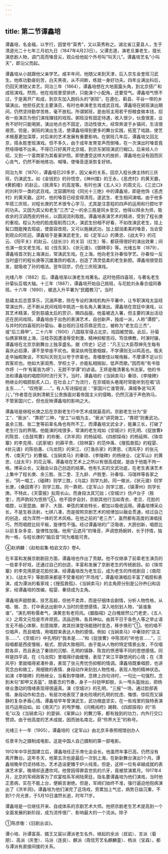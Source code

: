 ```yaml
---
---
---
```

title: 第二节谭鑫培
---



谭鑫培，名金福，以字行，因堂号“英秀”，又以英秀称之。湖北省江夏县人，生于清道光二十七年三月初九日（1847年4月23日）。父谭志道，演老旦兼老生，擅长演悲剧人物，调门高而嗓音尖，观众给他起个外号叫“叫天儿”。谭鑫培艺名“小叫天”，即沿父而起。

谭鑫培从小就跟他父亲学艺。咸丰年间，他随父来到天津，后入京东金奎班习武生。他练功勤奋刻苦，白天黑夜，从不间断，练就一身好功夫。四年业满出科后，仍回天津随父卖艺。同治三年（1864），谭鑫培想在大地面露头角，到北京搭广和成班演戏。然而，他在戏班里受排挤，只能演个小配角，还要受气。谭鑫培气愤不过，于是离开广和成，到京东加入跑码头的“粥班”，在遵化、蓟县、平谷一带的乡镇演出。他担任武生主要演员，有时也串演老生戏或武丑戏。谭鑫培在粥班演出期间，仍然坚持勤学苦练，毫不放松。所谓粥班，是由班主用若干担粮食做本钱，招收一些演员为他们演戏赚钱的戏班。粥班没有固定待遇，收入很少，伙食很差，业务不好时只能喝粥，演出地点也不固定，流动性很大，经常奔波于乡镇间，生活很艰苦。但是，粥班的演出生活，使谭鑫培得到更多的舞台实践，拓宽了戏路，使艺术根基更加深厚，对后来的艺术发展有重要影响。在粥班几年后，谭鑫培又回北京，搭永胜奎班演戏。但不多久，由于成年发育变声而倒嗓，在一次演出时嗓音竟然哑得唱不出来。不得已只好离开北京城，到京东粥班演武行糊口。后来经人介绍，又到一个富商家为其看家护院。即使遭受这样大的挫折，谭鑫培也没有因而灰心丧气，仍然不断地练功、喊嗓，使嗓音逐渐恢复好转。

同治九年（1870），谭鑫培已20多岁，因父亲的关系，回京入程长庚主持的三庆班，仍演武生。如《金钱豹》的孙悟空，《神州擂》的王永，《恶虎村》的黄天霸，《黄鹤楼》的赵云，《挑滑车》的高宠等。有时也演《五人义》的周文元、《三岔口》的刘利华一类的武丑戏。沈容圃所绘《同光十三绝》中的谭鑫培，即是他饰《恶虎村》的黄天霸。这时，他的嗓音已经变得清亮，遂武生、老生相间演唱。由于他多年搭三庆班，对程长庚的艺术很专心学习，尤其是注意程的四声的运用和行腔吐字的功夫。又因为其父和老生“三杰”之一的余三胜是同乡至交，他得以拜余为师，吸收余的汉调西皮的特长，以圆润流利取胜。谭鑫培表演艺术的精进，受到了程长庚的重视。程认为他的脸庞瘦削而口大，演武生扮相不好看，不如改演武老生，挂上髯口既能掩去瑕疵，使面容改观，又可以施展武功，加上甜润柔美的嗓音，当会受到观众的欢迎。谭鑫培于是兼演武老生，如《定军山》的黄忠、《战太平》的花云、《阳平关》的赵云、《战长沙》的关羽（红生）等，都获得很好的演出效果；间也演一些文老生戏，如《伐东吴》、《状元谱》、《御碑亭》等。光绪五年（1879），谭鑫培首次到上海演出，常演武生戏。在上海，他向老生孙春恒学艺。孙春恒一反当时盛行的程长庚等沉雄激昂的唱法，创造了清灵低柔的老生新腔。谭鑫培很受启发，就吸收了孙的唱法。翌年回京，仍在三庆班演戏。

光绪八年（1882）后，谭鑫培渐以演老生戏著名。这时他搭四喜班，与著名老生孙菊仙互唱大轴。十三年（1887），谭鑫培开始自己挑班，与花脸刘永春合组同春班。十六年（1890），被选入升平署为“民籍教习”。当时

慈禧太后恣意享乐，沉溺声歌，除在专设的演戏机构升平署中，让专职演戏太监经常演出外，还不断从民间戏班中挑选一些名角入署演出。谭鑫培在宫廷中演戏，以其艺术精湛，受到慈禧太后的赏识，赐四品服。他虽被选入署，但主要的演出活动还在民间戏班。谭鑫培由于出色的表演艺术，自创新声，独成一派，人称“谭腔”，与并时的四喜班的孙菊仙、春台班的汪桂芬鼎足而立，被称为“老生后三杰”，或“后三鼎甲”。二十六年（1900）八国联军侵占北京，戏园被焚毁。此后，孙菊仙携家移居上海，汪桂芬因遭凌辱受刺激，精神抑郁苦闷，笃信佛教，时演时辍，谭鑫培在北京京剧舞台上独享盛名。据《伶史》记述：“凡王公大臣荐绅先生每有喜庆必招谭，谭不至举座不欢也。膏梁纨袴弦歌相娱，不学谭则无以鸣高也。贩夫走卒抽暇聚谈，不知叫天则无以夸于侪辈也。青楼歌伎以喉侑觞，不摩谭不足以引宾客欢也。他如大家闺秀、学校士子，亦能私相揣拟，低声而歌。”因而有“有书皆作垿（一作‘有匾皆为垿’），无腔不学谭”的谚语。王垿是晚清著名书法家。他的书法和谭鑫培的唱腔同时流行天下。当时，谭鑫培的《当锏卖马》秦琼、《李陵碑》杨继业的唱腔脍炙人口，在社会上广为流行，在京城街头巷尾时常能听到在唱“店主东……”、“叹杨家……”。有人写诗描绘说：“家国兴亡谁管得，满城争说‘叫天儿’。”作者意在讽刺清朝王公贵族面对着帝国主义的侵略，仍然沉湎于声色狗马，不管家国兴亡，但也反映谭鑫培的影响之大。

谭鑫培是继程长庚之后在京剧老生行中艺术成就最高的。京剧老生分为“安工”、“衰派”、“靠把”三种，“安工”以唱为主，“衰派”讲究做工，“靠把”则重武功。虽余三胜、张二奎等前辈名角也有所不工，而谭鑫培文武全才，能兼三长，打破了老生行当的界限。他能演的戏很多，常演的老生戏如《空城计》的孔明、《捉放曹》的陈宫、《击鼓骂曹》的祢衡、《洪羊洞》的杨延昭、《四郎探母》的杨延辉、《珠帘寨》的李克用、《武家坡》的薛平贵、《琼林宴》的范仲禹、《搜孤救孤》的程婴、《状元谱》的陈伯愚、《乌龙院》的宋江、《打渔杀家》的萧恩、《清风亭》的张元秀、《南天门》的曹福、《当锏卖马》的秦琼、《李陵碑》的杨继业、《定军山》的黄忠、《战太平》的花云等。谭鑫培在艺术上之所以有很高成就，是由于他能不拘一格，博采众长，又融会以自己创造的结果。他有扎实的文武功底，在老生表演艺术上集中了程长庚、余三胜、张二奎、王九龄、卢胜奎、孙春恒、冯瑞祥等各家之长，“同一唱工，《碰碑》则学三胜，《乌盆》则学九龄。同一做派，《状元谱》则学长庚，《桑园寄子》则学三胜。同一靠把，《定军山》则学三胜，《镇潭州》则学长庚。不特此，《天雷报》拟周长山，而身段汰其冗拙；《空城计》仿卢台子（胜奎），而声韵较为悠扬”④。他不固步自封，京剧其他行当如青衣、老旦、花脸的唱腔，以至昆曲、梆子、大鼓、单弦的某些特长，都加以吸收运用。谭鑫培博采众长，不是生吞活剥，七拼八凑，而是按照京剧艺术的规律加以融会贯通，经过自己的创造，成为浑然一体的艺术风格。在他之前的“老三杰”，虽然都有高度的演唱技巧，然而唱腔比较平板，旋律性不强。经过谭鑫培的广泛吸收，大胆创新，唱腔比以前复杂多变、旋律性加强。他用“云遮月”的嗓音，声调悠扬婉转，长于抒情，独拘一格，与程长庚的“脑后音”同为难能可贵。

④赵炳麟：《赵柏岩集·柏岩文存》卷4。

在丰富和发展京剧剧目方面，谭鑫培也作出了贡献。他不仅继承了前辈老生演员的一些拿手好戏，还通过自己的创造，丰富和发展了京剧老生的传统剧目。如《珠帘寨》的李克用原是花脸扮演，经谭鑫培改为老生后，成为老生的传统剧目；《南阳关》、《战太平》等剧原来都是不受重视的“开场戏”，谭鑫培演唱后丰富了唱腔和表演，成为谭派的看家戏；《搜孤救孤》、《当锏卖马》的主角原分别是公孙杵臼和店家，经谭鑫培的改编，程婴、秦琼成为主角。

谭鑫培声甜腔美，技艺高超，但他不卖弄，而是仔细体会剧情，分析人物性格，从唱、做、念、打中表达出剧中人当时的思想感情，深入地刻划人物，“装谁象谁”，“演孔明有儒者气，演黄忠有老将风。《胭脂褶》之白槐居然公门老吏，《五人义》之周文元恰是市井顽民。流品迥殊，各具神似。由其平日于各色人等之举止语言无不细心体察，刻意揣摩，故其扮演登场能随时变态，移步换形”①。他的唱不仅唱声，而且唱情，用唱腔来表达人物的感情。例如《当锏卖马》中秦琼的“店主东……”、《空城计》中孔明的“我本是……”和《捉放曹》中陈宫的“听他言……”，三段唱都是西皮慢板，板式、腔调大致相同，由于能从人物的特定情景出发，不仅唱腔各异，而且表达了秦琼的沉郁、孔明的镇静、陈宫的愤懑等不同的思想感情。同样是四平调，在《乌龙院》里唱得纡曲缓慢，表现了宋江平静悠闲的心情；在《清风亭》里就唱得紧凑朴直，表现了张元秀忧伤抑郁的情调。谭鑫培既重唱腔，也讲究念白和做工，用细致的表情、身段动作来刻划人物性格，表现人物的精神状态。如演《李陵碑》的杨继业，当看到李陵碑，念碑上四句诗时，一句比一句强烈，念到末句“卸甲又丢盔”，随着念的节奏，身子一抖铠甲卸脱，头一甩头盔抛出，把杨继业激动的情绪表现得很逼真。演《空城计》的孔明，“三报”一场，通过脸部表情、身段动作和念白，有层次地表现了身处险境的孔明的忧虑、悔恨、惊叹而又镇静的复杂矛盾心情。谭鑫培早年曾演武生，武功根底坚实，在一些戏里的独特表演技巧运用自如。如《南天门》的甩罗帽、《问樵闹府》踢鞋、《四郎探母》的“吊毛”以及《当锏卖马》的耍锏、《翠屏山》的舞刀等，都有独到的功力，内外行交口赞颂。由于他高度的艺术成就，因而驰名南北，获“伶界大王”的称号。

光绪三十一年（1905），谭鑫培的《定军山》由北京丰泰照相馆创办人

任景丰为之摄制成电影。这是中国人自己摄制的第一部电影。

1912年中华民国建立后，谭鑫培任正乐育化会会长。他虽然年事已高，仍然没有离开舞台。这年冬天，他第五次也是最后一次到上海，在新新舞台演出1个月。谭鑫培晚年仍坚持练功，艺术造诣更臻于炉火纯青。但是，这样一位有卓越成就的表演艺术家，晚境却迭遭坎坷。他曾因得罪袁世凯的爪牙，竟被禁演累月。1917年4月，北京的军阀政客为了欢宴桂系军阀陆荣廷，指名要谭鑫培为他们演戏，当时他正患病，实在不能上台，便婉言谢绝。但是，军阀们始终不准，强行逼迫他抱病演出了《洪羊洞》。谭鑫培为他们演完了这场戏，劳累加上气忿，病势日益沉重，不到1个月光景，于5月10日溘然长逝，时年71岁。

谭鑫培是一位继往开来、自成体系的京剧艺术大师。他把京剧老生艺术提高到一个全面发展的新阶段，成为流传很广、影响最大的一个流派。除子

①陈彦衡：《旧剧丛谈》。

谭小培、孙谭富英、婿王又宸以谭派老生名外，继起的余派（叔岩）、言派（菊朋）、高派（庆奎）、马派（连良）、麒派（周信芳艺名麒麟童）、杨派（宝森），都与谭派有直接间接的关系。